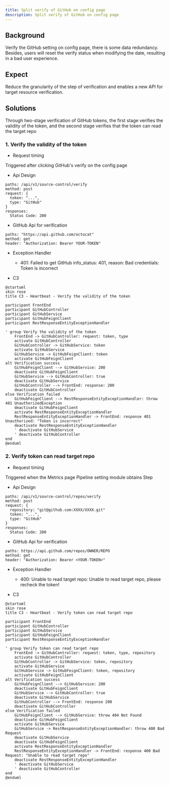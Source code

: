 ```yaml
---
title: Split verify of GitHub on config page
description: Split verify of GitHub on config page
---
```


## Background

Verify the GitHub setting on config page, there is some data redundancy. Besides, users will reset the verify status when modifying the date, resulting in a bad user experience.

## Expect

Reduce the granularity of the step of verification and enables a new API for target resource verification.

## Solutions

Through two-stage verification of GitHub tokens, the first stage verifies the validity of the token, and the second stage verifies that the token can read the target repo

### 1. Verify the validity of the token

- Request timing

Triggered after clicking GitHub's verify on the config page

- Api Design
```
paths: /api/v1/source-control/verify
method: post
request: {
  token: "...",
  type: "GitHub"
}
responses:
  Status Code: 200
```
- GitHub Api for verification
```
paths: "https://api.github.com/octocat"
method: get
header: "Authorization: Bearer YOUR-TOKEN"
```
- Exception Handler

  - 401: Failed to get GitHub info_status: 401, reason: Bad credentials: Token is incorrect

- C3
```plantuml
@startuml
skin rose
title C3 - Heartbeat - Verify the validity of the token

participant FrontEnd
participant GitHubController
participant GitHubService
participant GitHubFeignClient
participant RestResponseEntityExceptionHandler

' group Verify the validity of the token
    FrontEnd -> GitHubController: request: token, type
    activate GitHubController
    GitHubController -> GitHubService: token
    activate GitHubService
    GitHubService -> GitHubFeignClient: token
    activate GitHubFeignClient
alt Verification success
    GitHubFeignClient --> GitHubService: 200
    deactivate GitHubFeignClient
    GitHubService --> GitHubController: true
    deactivate GitHubService
    GitHubController --> FrontEnd: response: 200
    deactivate GitHubController
else Verification failed
    GitHubFeignClient --> RestResponseEntityExceptionHandler: throw 401 UnauthorizedException
    deactivate GitHubFeignClient
    activate RestResponseEntityExceptionHandler
    RestResponseEntityExceptionHandler -> FrontEnd: response 401 Unauthorized: "Token is incorrect"
    deactivate RestResponseEntityExceptionHandler
    ' deactivate GitHubService
    ' deactivate GitHubController
end
@enduml
```

### 2. Verify token can read target repo
- Request timing

Triggered when the Metrics page Pipeline setting module obtains Step

- Api Design
```
paths: /api/v1/source-control/repos/verify
method: post
request: {
  repository: "git@github.com:XXXX/XXXX.git"
  token: "...",
  type: "GitHub"
}
responses:
  Status Code: 200
```
- GitHub Api for verification
```
paths: https://api.github.com/repos/OWNER/REPO
method: get
header: "Authorization: Bearer <YOUR-TOKEN>"
```
- Exception Handler

  - 400: Unable to read target repo: Unable to read target repo, please recheck the token!

- C3
```plantuml
@startuml
skin rose
title C3 - Heartbeat - Verify token can read target repo

participant FrontEnd
participant GitHubController
participant GitHubService
participant GitHubFeignClient
participant RestResponseEntityExceptionHandler

' group Verify token can read target repo
    FrontEnd -> GitHubController: request: token, type, repository
    activate GitHubController
    GitHubController -> GitHubService: token, repository
    activate GitHubService
    GitHubService -> GitHubFeignClient: token, repository
    activate GitHubFeignClient
alt Verification success
    GitHubFeignClient --> GitHubService: 200
    deactivate GitHubFeignClient
    GitHubService --> GitHubController: true
    deactivate GitHubService
    GitHubController --> FrontEnd: response 200
    deactivate GitHubController
else Verification failed
    GitHubFeignClient --> GitHubService: throw 404 Not Found
    deactivate GitHubFeignClient
    activate GitHubService
    GitHubService -> RestResponseEntityExceptionHandler: throw 400 Bad Request
    deactivate GitHubService
    deactivate GitHubFeignClient
    activate RestResponseEntityExceptionHandler
    RestResponseEntityExceptionHandler -> FrontEnd: response 400 Bad Request: "Unable to read target repo"
    deactivate RestResponseEntityExceptionHandler
    ' deactivate GitHubService
    ' deactivate GitHubController
end
@enduml
```
